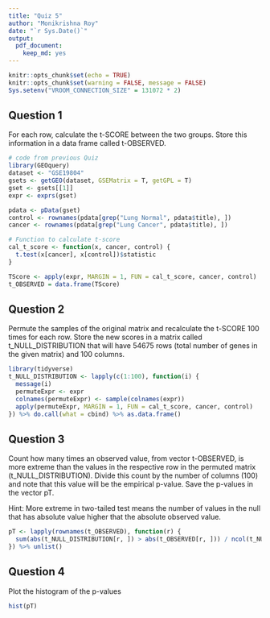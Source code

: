 ```yaml
---
title: "Quiz 5"
author: "Monikrishna Roy"
date: "`r Sys.Date()`"
output: 
  pdf_document:
    keep_md: yes
---
```


```r
knitr::opts_chunk$set(echo = TRUE)
knitr::opts_chunk$set(warning = FALSE, message = FALSE) 
Sys.setenv("VROOM_CONNECTION_SIZE" = 131072 * 2)
```

## Question 1

For each row, calculate the t-SCORE between the two groups. Store this information in a data frame called t-OBSERVED.

```r
# code from previous Quiz
library(GEOquery)
dataset <- "GSE19804"
gsets <- getGEO(dataset, GSEMatrix = T, getGPL = T)
gset <- gsets[[1]]
expr <- exprs(gset)

pdata <- pData(gset)
control <- rownames(pdata[grep("Lung Normal", pdata$title), ])
cancer <- rownames(pdata[grep("Lung Cancer", pdata$title), ])

# Function to calculate t-score
cal_t_score <- function(x, cancer, control) {
  t.test(x[cancer], x[control])$statistic
}

TScore <- apply(expr, MARGIN = 1, FUN = cal_t_score, cancer, control)
t_OBSERVED = data.frame(TScore)

```

## Question 2

Permute the samples of the original matrix and recalculate the t-SCORE 100 times for each row. Store the new scores in a matrix called t_NULL_DISTRIBUTION that will have 54675 rows (total number of genes in the given matrix) and 100 columns.

```r
library(tidyverse)
t_NULL_DISTRIBUTION <- lapply(c(1:100), function(i) {
  message(i)
  permuteExpr <- expr
  colnames(permuteExpr) <- sample(colnames(expr))
  apply(permuteExpr, MARGIN = 1, FUN = cal_t_score, cancer, control)
}) %>% do.call(what = cbind) %>% as.data.frame()
```

## Question 3

Count how many times an observed value, from vector t-OBSERVED, is more extreme  than the values in the respective row in the permuted matrix (t_NULL_DISTRIBUTION). Divide this count by the number of columns (100) and note that this value will be the empirical p-value. Save the p-values in the vector pT.

 

Hint: More extreme in two-tailed test means the number of values in the null that has absolute value higher that the absolute observed value.

```r
pT <- lapply(rownames(t_OBSERVED), function(r) {
  sum(abs(t_NULL_DISTRIBUTION[r, ]) > abs(t_OBSERVED[r, ])) / ncol(t_NULL_DISTRIBUTION)
}) %>% unlist()
```

## Question 4

Plot the histogram of the p-values

```r
hist(pT)
```
